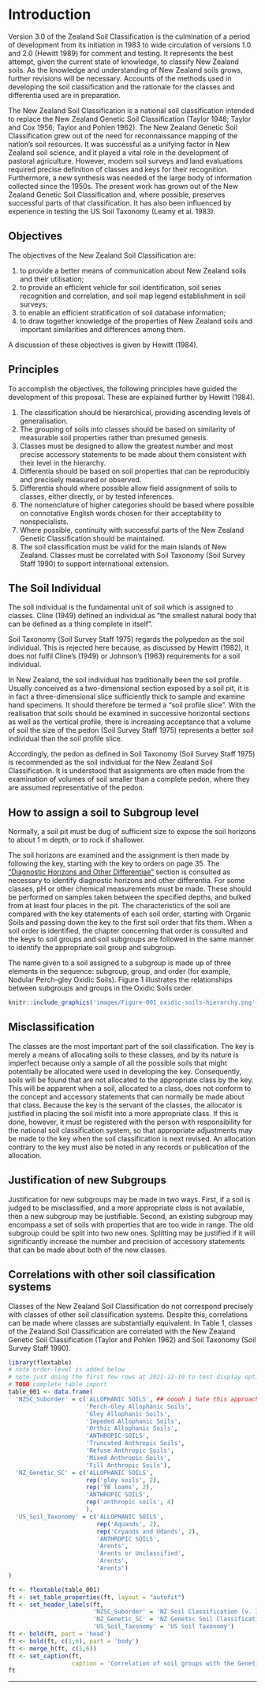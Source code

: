 # Introduction {-}

Version 3.0 of the Zealand Soil Classification is the culmination of a period of development from its initiation in 1983 to wide circulation of versions 1.0 and 2.0 (Hewitt 1989) for comment and testing. It represents the best attempt, given the current state of knowledge, to classify New Zealand soils. As the knowledge and understanding of New Zealand soils grows, further revisions will be necessary. Accounts of the methods used in developing the soil classification and the rationale for the classes and differentia used are in preparation.

The New Zealand Soil Classification is a national soil classification intended to replace the New Zealand Genetic Soil Classification (Taylor 1948; Taylor and Cox 1956; Taylor and Pohlen 1962). The New Zealand Genetic Soil Classification grew out of the need for reconnaissance mapping of the nation’s soil resources. It was successful as a unifying factor in New Zealand soil science, and it played a vital role in the development of pastoral agriculture. However, modern soil surveys and land evaluations required precise definition of classes and keys for their recognition. Furthermore, a new synthesis was needed of the large body of information collected since the 1950s. The present work has grown out of the New Zealand Genetic Soil Classification and, where possible, preserves successful parts of that classification. It has also been influenced by experience in testing the US Soil Taxonomy (Leamy et al. 1983).

## Objectives {-}

The objectives of the New Zealand Soil Classification are:

  1. to provide a better means of communication about New Zealand soils and their utilisation;
  2. to provide an efficient vehicle for soil identification, soil series recognition and correlation, and soil map legend establishment in soil surveys;
  3. to enable an efficient stratification of soil database information;
  4. to draw together knowledge of the properties of New Zealand soils and important similarities and differences among them.

A discussion of these objectives is given by Hewitt (1984).

## Principles {-}

To accomplish the objectives, the following principles have guided the development of this proposal. These are explained further by Hewitt (1984).

  1. The classification should be hierarchical, providing ascending levels of generalisation.
  2. The grouping of soils into classes should be based on similarity of measurable soil properties rather than presumed genesis.
  3. Classes must be designed to allow the greatest number and most precise accessory statements to be made about them consistent with their level in the hierarchy.
  4. Differentia should be based on soil properties that can be reproducibly and precisely measured or observed.
  5. Differentia should where possible allow field assignment of soils to classes, either directly, or by tested inferences.
  6. The nomenclature of higher categories should be based where possible on connotative English words chosen for their acceptability to nonspecialists.
  7. Where possible, continuity with successful parts of the New Zealand Genetic Classification should be maintained.
  8. The soil classification must be valid for the main islands of New Zealand. Classes must be correlated with Soil Taxonomy (Soil Survey Staff 1990) to support international extension.

## The Soil Individual {-#intro-soil-indiv}

The soil individual is the fundamental unit of soil which is assigned to classes. Cline (1949) defined an individual as “the smallest natural body that can be defined as a thing complete in itself”.

Soil Taxonomy (Soil Survey Staff 1975) regards the polypedon as the soil individual. This is rejected here because, as discussed by Hewitt (1982), it does not fulfil Cline’s (1949) or Johnson’s (1963) requirements for a soil individual. 
 
In New Zealand, the soil individual has traditionally been the soil profile. Usually conceived as a two-dimensional section exposed by a soil pit, it is in fact a three-dimensional slice sufficiently thick to sample and examine hand specimens. It should therefore be termed a “soil profile slice”. With the realisation that soils should be examined in successive horizontal sections as well as the vertical profile, there is increasing acceptance that a volume of soil the size of the pedon (Soil Survey Staff 1975) represents a better soil individual than the soil profile slice.

Accordingly, the pedon as defined in Soil Taxonomy (Soil Survey Staff 1975) is recommended as the soil individual for the New Zealand Soil Classification. It is understood that assignments are often made from the examination of volumes of soil smaller than a complete pedon, where they are assumed representative of the pedon.

## How to assign a soil to Subgroup level {-#intro-assign-subgroup}

Normally, a soil pit must be dug of sufficient size to expose the soil horizons to about 1 m depth, or to rock if shallower.

The soil horizons are examined and the assignment is then made by following the key, starting with the key to orders on page 35. The [“Diagnostic Horizons and Other Differentiae”](#diagnostics) section is consulted as necessary to identify diagnostic horizons and other differentia. For some classes, pH or other chemical measurements must be made. These should be performed on samples taken between the specified depths, and bulked from at least four places in the pit. The characteristics of the soil are compared with the key statements of each soil order, starting with Organic Soils and passing down the key to the first soil order that fits them. When a soil order is identified, the chapter concerning that order is consulted and the keys to soil groups and soil subgroups are followed in the same manner to identify the appropriate soil group and subgroup.

The name given to a soil assigned to a subgroup is made up of three elements in the sequence: subgroup, group, and order (for example, Nodular Perch-gley Oxidic Soils). Figure 1 illustrates the relationships between subgroups and groups in the Oxidic Soils order.

```r
knitr::include_graphics('images/Figure-001_oxidic-soils-hierarchy.png')
```

## Misclassification {-}

The classes are the most important part of the soil classification. The key is merely a means of allocating soils to these classes, and by its nature is imperfect because only a sample of all the possible soils that might potentially be allocated were used in developing the key. Consequently, soils will be found that are not allocated to the appropriate class by the key. This will be apparent when a soil, allocated to a class, does not conform to the concept and accessory statements that can normally be made about that class. Because the key is the servant of the classes, the allocator is justified in placing the soil misfit into a more appropriate class. If this is done, however, it must be registered with the person with responsibility for the national soil classification system, so that appropriate adjustments may be made to the key when the soil classification is next revised. An allocation contrary to the key must also be noted in any records or publication of the allocation.

## Justification of new Subgroups {-#intro-new-sgs}

Justification for new subgroups may be made in two ways. First, if a soil is judged to be misclassified, and a more appropriate class is not available, then a new subgroup may be justifiable. Second, an existing subgroup may encompass a set of soils with properties that are too wide in range. The old subgroup could be split into two new ones. Splitting may be justified if it will significantly increase the number and precision of accessory statements that can be made about both of the new classes.

## Correlations with other soil classification systems {-#intro-correls}

Classes of the New Zealand Soil Classification do not correspond precisely with classes of other soil classification systems. Despite this, correlations can be made where classes are substantially equivalent. In Table 1, classes of the Zealand Soil Classification are correlated with the New Zealand Genetic Soil Classification (Taylor and Pohlen 1962) and Soil Taxonomy (Soil Survey Staff 1990).

```r
library(flextable)
# note order-level is added below
# note just doing the first few rows at 2021-12-10 to test display options
# TODO complete table import
table_001 <- data.frame(
  'NZSC_Suborder' = c('ALLOPHANIC SOILS', ## ooooh i hate this approach to merging D:
                      'Perch-Gley Allophanic Soils',
                      'Gley Allophanic Soils',
                      'Impeded Allophanic Soils',
                      'Orthic Allophanic Soils',
                      'ANTHROPIC SOILS',
                      'Truncated Anthropic Soils',
                      'Refuse Anthropic Soils',
                      'Mixed Anthropic Soils',
                      'Fill Anthropic Soils'),
  'NZ_Genetic_SC' = c('ALLOPHANIC SOILS',
                      rep('gley soils', 2),
                      rep('YB loams', 2),
                      'ANTHROPIC SOILS',
                      rep('anthropic soils', 4)
                      ),
  'US_Soil_Taxonomy' = c('ALLOPHANIC SOILS',
                         rep('Aquands', 2), 
                         rep('Cryands and Udands', 2),
                         'ANTHROPIC SOILS',
                         'Arents',
                         'Arents or Unclassified',
                         'Arents',
                         'Arents')
)

ft <- flextable(table_001)
ft <- set_table_properties(ft, layout = "autofit")
ft <- set_header_labels(ft, 
                        'NZSC_Suborder' = 'NZ Soil Classification (v. 3)',
                        'NZ_Genetic_SC' = 'NZ Genetic Soil Classification',
                        'US_Soil_Taxonomy' = 'US Soil Taxonomy')
ft <- bold(ft, part = 'head')
ft <- bold(ft, c(1,6), part = 'body')
ft <- merge_h(ft, c(1,6))
ft <- set_caption(ft,
                  caption = 'Correlation of soil groups with the Genetic New Zealand Soil Classification (Taylor and Pohlen 1962) and the US Soil Taxonomy (Soil Survey Staff 1990). The correlations with Soil Taxonomy provide only the nearest equivalents, as criteria differ between the two systems. The lowest category of Soil Taxonomy is given (order, suborder or great group) that can be best related to soil groups of the NZ Soil Classificaiton.')
ft
```





***
